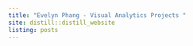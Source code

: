 ```yaml
---
title: "Evelyn Phang - Visual Analytics Projects "
site: distill::distill_website
listing: posts
---
```

